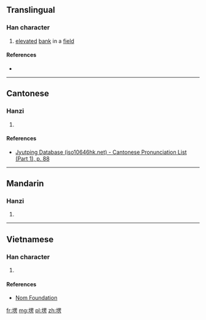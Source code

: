 ==Translingual==

===Han character===
{{Han char|rn=32|rad=土|as=09|sn=12|four=|canj=GWLS|ids=⿰土⿱罒方}}

# [[elevate]]d [[bank]] in a [[field]]

====References====
* {{Han ref|kx=0234.271|hdz=10464.020|uh=5844|ud=22596}}

----

==Cantonese==

===Hanzi===
{{yue-hanzi|jyut=[[ling4]]|y=ling4}}

# {{defn|lang=yue|sort=土09}}

====References====
*[http://www.iso10646hk.net/jp/document/download.jsp Jyutping Database (iso10646hk.net) - Cantonese Pronunciation List (Part 1), p. 88]

----

==Mandarin==

===Hanzi===
{{cmn-hanzi|pin=[[léng]] ([[leng2]])|wg=leng<sup>2</sup>}}

# {{defn|lang=cmn|sort=土09}}

----

==Vietnamese==

===Han character===
{{vi-hantu|[[lăng]]|rs=土09}}

# {{defn|lang=vi|sort=土09}}

====References====
*[http://nomfoundation.org/common/nom_details.php?codepoint=5844 Nom Foundation]

[[fr:塄]]
[[mg:塄]]
[[pl:塄]]
[[zh:塄]]